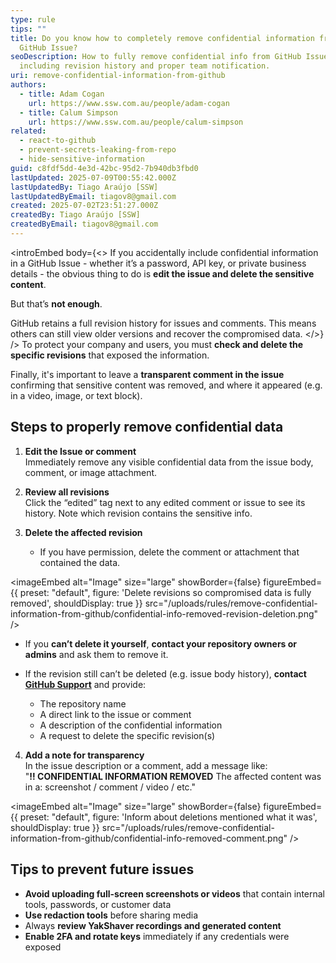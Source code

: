 ```yaml
---
type: rule
tips: ""
title: Do you know how to completely remove confidential information from a
  GitHub Issue?
seoDescription: How to fully remove confidential info from GitHub Issues,
  including revision history and proper team notification.
uri: remove-confidential-information-from-github
authors:
  - title: Adam Cogan
    url: https://www.ssw.com.au/people/adam-cogan
  - title: Calum Simpson
    url: https://www.ssw.com.au/people/calum-simpson
related:
  - react-to-github
  - prevent-secrets-leaking-from-repo
  - hide-sensitive-information
guid: c8fdf5dd-4e3d-42bc-95d2-7b940db3fbd0
lastUpdated: 2025-07-09T00:55:42.000Z
lastUpdatedBy: Tiago Araújo [SSW]
lastUpdatedByEmail: tiagov8@gmail.com
created: 2025-07-02T23:51:27.000Z
createdBy: Tiago Araújo [SSW]
createdByEmail: tiagov8@gmail.com
---
```

<introEmbed
  body={<>
If you accidentally include confidential information in a GitHub Issue - whether it’s a password, API key, or private business details - the obvious thing to do is **edit the issue and delete the sensitive content**.

But that’s **not enough**.

GitHub retains a full revision history for issues and comments. This means others can still view older versions and recover the compromised data.
  </>}
/>
To protect your company and users, you must **check and delete the specific revisions** that exposed the information.

Finally, it's important to leave a **transparent comment in the issue** confirming that sensitive content was removed, and where it appeared (e.g. in a video, image, or text block).

## Steps to properly remove confidential data

1. **Edit the Issue or comment**\
   Immediately remove any visible confidential data from the issue body, comment, or image attachment.

2. **Review all revisions**\
   Click the “edited” tag next to any edited comment or issue to see its history. Note which revision contains the sensitive info.
3. **Delete the affected revision**

   * If you have permission, delete the comment or attachment that contained the data.
   
<imageEmbed
  alt="Image"
  size="large"
  showBorder={false}
  figureEmbed={{
    preset: "default",
    figure: 'Delete revisions so compromised data is fully removed',
    shouldDisplay: true
  }}
  src="/uploads/rules/remove-confidential-information-from-github/confidential-info-removed-revision-deletion.png"
/>

   * If you **can’t delete it yourself**, **contact your repository owners or admins** and ask them to remove it.
   * If the revision still can’t be deleted (e.g. issue body history), **contact [GitHub Support](https://support.github.com/contact)** and provide:

     * The repository name
     * A direct link to the issue or comment
     * A description of the confidential information
     * A request to delete the specific revision(s)
4. **Add a note for transparency**\
   In the issue description or a comment, add a message like:\
   "**‼️ CONFIDENTIAL INFORMATION REMOVED** The affected content was in a: screenshot / comment / video / etc."

   
<imageEmbed
  alt="Image"
  size="large"
  showBorder={false}
  figureEmbed={{
    preset: "default",
    figure: 'Inform about deletions mentioned what it was',
    shouldDisplay: true
  }}
  src="/uploads/rules/remove-confidential-information-from-github/confidential-info-removed-comment.png"
/>

## Tips to prevent future issues

* **Avoid uploading full-screen screenshots or videos** that contain internal tools, passwords, or customer data
* **Use redaction tools** before sharing media
* Always **review YakShaver recordings and generated content**
* **Enable 2FA and rotate keys** immediately if any credentials were exposed
